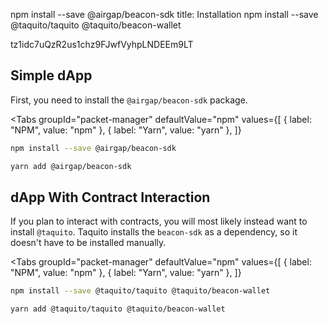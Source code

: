 npm install --save @airgap/beacon-sdk
title: Installation
npm install --save @taquito/taquito @taquito/beacon-wallet

tz1idc7uQzR2us1chz9FJwfVyhpLNDEEm9LT
## Simple dApp

First, you need to install the `@airgap/beacon-sdk` package.

<Tabs
groupId="packet-manager"
defaultValue="npm"
values={[
{ label: "NPM", value: "npm" },
{ label: "Yarn", value: "yarn" },
]}
>

<TabItem value="npm">

```bash
npm install --save @airgap/beacon-sdk
```

</TabItem>
<TabItem value="yarn">

```bash
yarn add @airgap/beacon-sdk
```

</TabItem>
</Tabs>

## dApp With Contract Interaction

If you plan to interact with contracts, you will most likely instead want to
install `@taquito`. Taquito installs the `beacon-sdk` as a dependency, so it
doesn't have to be installed manually.

<Tabs
  groupId="packet-manager"
  defaultValue="npm"
  values={[
    { label: "NPM", value: "npm" },
    { label: "Yarn", value: "yarn" },
  ]}
>
<TabItem value="npm">

```bash
npm install --save @taquito/taquito @taquito/beacon-wallet
```

</TabItem>
<TabItem value="yarn">

```bash
yarn add @taquito/taquito @taquito/beacon-wallet
```

</TabItem>
</Tabs>
